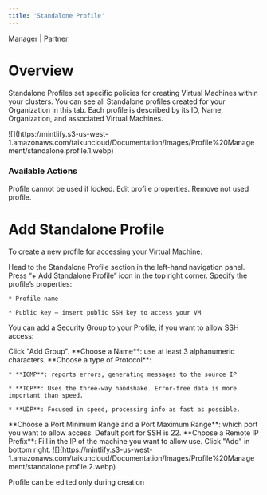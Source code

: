 ```yaml
---
title: 'Standalone Profile'
---
```


<Icon icon="user-tie" iconType="solid" /> Manager | <Icon icon="handshake" iconType="solid" /> Partner

# Overview

Standalone Profiles set specific policies for creating Virtual Machines within your clusters. You can see all Standalone profiles created for your Organization in this tab. Each profile is described by its ID, Name, Organization, and associated Virtual Machines.

<Frame caption="Standalone Profiles">
  ![](https://mintlify.s3-us-west-1.amazonaws.com/taikuncloud/Documentation/Images/Profile%20Management/standalone.profile.1.webp)
</Frame>

### Available Actions

<AccordionGroup>
  <Accordion title="Unlock/lock" icon="unlock">
    Profile cannot be used if locked.
  </Accordion>

  <Accordion title="Update" icon="pencil">
    Edit profile properties.
  </Accordion>

  <Accordion title="Delete" icon="trash">
    Remove not used profile.
  </Accordion>
</AccordionGroup>

# Add Standalone Profile

To create a new profile for accessing your Virtual Machine:

<Steps>
  <Step title="First Step">
    Head to the Standalone Profile section in the left-hand navigation panel.
  </Step>

  <Step title="Second Step">
    Press “+ Add Standalone Profile” icon in the top right corner.
  </Step>

  <Step title="Third Step">
    Specify the profile’s properties:

    * Profile name

    * Public key – insert public SSH key to access your VM
  </Step>
</Steps>

You can add a Security Group to your Profile, if you want to allow SSH access:

<Steps>
  <Step title="First Step">
    Click "Add Group".
  </Step>

  <Step title="Second Step">
    **Choose a Name**: use at least 3 alphanumeric characters.
  </Step>

  <Step title="Third Step">
    **Choose a type of Protocol**:

    * **ICMP**: reports errors, generating messages to the source IP

    * **TCP**: Uses the three-way handshake. Error-free data is more important than speed.

    * **UDP**: Focused in speed, processing info as fast as possible.
  </Step>

  <Step title="Fourth Step">
    **Choose a Port Minimum Range and a Port Maximum Range**: which port you want to allow access. Default port for SSH is 22.
  </Step>

  <Step title="Fifth Step">
    **Choose a Remote IP Prefix**: Fill in the IP of the machine you want to allow use.
  </Step>

  <Step title="Sixth Step">
    Click "Add" in bottom right.
  </Step>
</Steps>

<Frame caption="Add Standalone Profiles">
  ![](https://mintlify.s3-us-west-1.amazonaws.com/taikuncloud/Documentation/Images/Profile%20Management/standalone.profile.2.webp)
</Frame>

<Warning>Profile can be edited only during creation</Warning>
